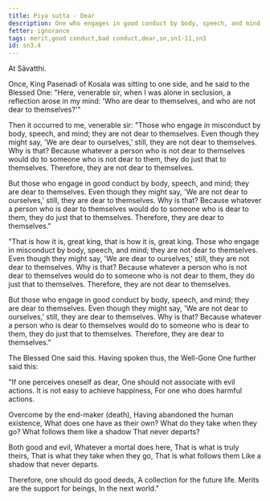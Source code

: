 ```yaml
---
title: Piya sutta - Dear
description: One who engages in good conduct by body, speech, and mind is dear to themselves.
fetter: ignorance
tags: merit,good conduct,bad conduct,dear,sn,sn1-11,sn3
id: sn3.4
---
```


At Sāvatthi.

Once, King Pasenadi of Kosala was sitting to one side, and he said to the Blessed One: "Here, venerable sir, when I was alone in seclusion, a reflection arose in my mind: 'Who are dear to themselves, and who are not dear to themselves?'"

Then it occurred to me, venerable sir: "Those who engage in misconduct by body, speech, and mind; they are not dear to themselves. Even though they might say, 'We are dear to ourselves,' still, they are not dear to themselves. Why is that? Because whatever a person who is not dear to themselves would do to someone who is not dear to them, they do just that to themselves. Therefore, they are not dear to themselves.

But those who engage in good conduct by body, speech, and mind; they are dear to themselves. Even though they might say, 'We are not dear to ourselves,' still, they are dear to themselves. Why is that? Because whatever a person who is dear to themselves would do to someone who is dear to them, they do just that to themselves. Therefore, they are dear to themselves."

"That is how it is, great king, that is how it is, great king. Those who engage in misconduct by body, speech, and mind; they are not dear to themselves. Even though they might say, 'We are dear to ourselves,' still, they are not dear to themselves. Why is that? Because whatever a person who is not dear to themselves would do to someone who is not dear to them, they do just that to themselves. Therefore, they are not dear to themselves.

But those who engage in good conduct by body, speech, and mind; they are dear to themselves. Even though they might say, 'We are not dear to ourselves,' still, they are dear to themselves. Why is that? Because whatever a person who is dear to themselves would do to someone who is dear to them, they do just that to themselves. Therefore, they are dear to themselves."

The Blessed One said this. Having spoken thus, the Well-Gone One further said this:

"If one perceives oneself as dear,
One should not associate with evil actions.
It is not easy to achieve happiness,
For one who does harmful actions.

Overcome by the end-maker (death),
Having abandoned the human existence,
What does one have as their own?
What do they take when they go?
What follows them like a shadow
That never departs?

Both good and evil,
Whatever a mortal does here,
That is what is truly theirs,
That is what they take when they go,
That is what follows them
Like a shadow that never departs.

Therefore, one should do good deeds,
A collection for the future life.
Merits are the support for beings,
In the next world."